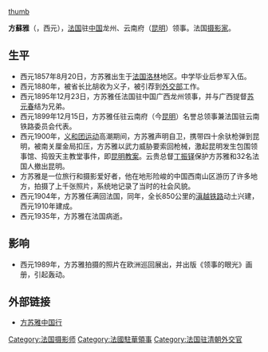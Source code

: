 [[文件:方蘇雅（Auguste_Francois）曾著越南官服.jpg|thumb]]

'''方蘇雅'''（{{lang|fr|Auguste François}}，西元{{bd|1857年|8月20日|1935年|catIdx=F}}），[[法国|法国]]驻[[中国|中国]]龙州、云南府（[[昆明|昆明]]）领事。法国[[摄影家|摄影家]]。

==生平==

*西元1857年8月20日，方苏雅出生于[[法国|法国]][[洛林|洛林]]地区。中学毕业后参军入伍。
*西元1880年，被省长比胡收为义子，被引荐到[[外交部|外交部]]工作。
*西元1895年12月23日，方苏雅任法国驻中国广西龙州领事，并与广西提督[[苏元春|苏元春]]结为兄弟。
*西元1899年12月15日，方苏雅任驻云南府（今[[昆明|昆明]]）名誉总领事兼法国驻云南铁路委员会代表。
*西元1900年，[[义和团运动|义和团运动]]高潮期间，方苏雅声明自卫，携带四十余驮枪弹到昆明，被南关厘金局扣压，方苏雅以武力威胁要索回枪械，激起昆明发生包围领事馆、捣毁天主教堂事件，即[[昆明教案|昆明教案]]。云贵总督[[丁振铎|丁振铎]]保护方苏雅和32名法国人撤出昆明。
*方苏雅是一位旅行和摄影爱好者，他在地形险峻的中国西南山区游历了许多地方，拍摄了上千张照片，系统地记录了当时的社会风貌。
*西元1904年，方苏雅任满回法国，同年，全长850公里的[[滇越铁路|滇越铁路]]动土兴建，西元1910年建成。
*西元1935年，方苏雅在法国病逝。

==影响==

*西元1989年，方苏雅拍摄的照片在欧洲巡回展出，并出版《领事的眼光》画册，引起轰动。

==外部链接==
{{Commonscat|Auguste François}}
*[http://news.china.com/zh_cn/history/photos/11025921/20050824/12597317.html 方苏雅中国行] {{Wayback|url=http://news.china.com/zh_cn/history/photos/11025921/20050824/12597317.html |date=20130120084422 }}

[[Category:法国摄影师|Category:法国摄影师]]
[[Category:法國駐華領事|Category:法國駐華領事]]
[[Category:法国驻清朝外交官|Category:法国驻清朝外交官]]